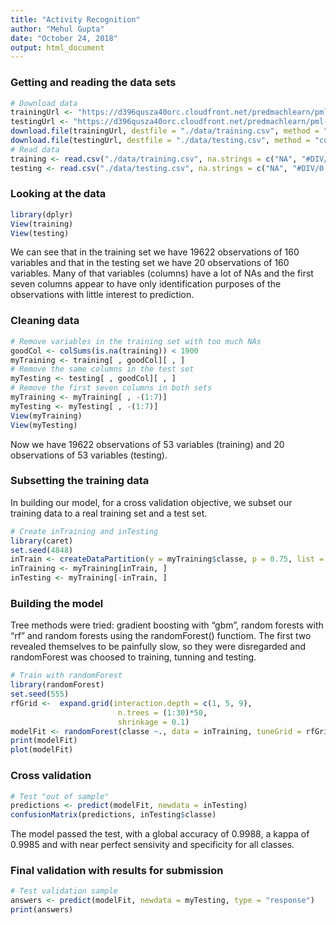 ```yaml
---
title: "Activity Recognition"
author: "Mehul Gupta"
date: "October 24, 2018"
output: html_document
---
```


###  Getting and reading the data sets

```r
# Download data
trainingUrl <- "https://d396qusza40orc.cloudfront.net/predmachlearn/pml-training.csv"
testingUrl <- "https://d396qusza40orc.cloudfront.net/predmachlearn/pml-testing.csv"
download.file(trainingUrl, destfile = "./data/training.csv", method = "curl")
download.file(testingUrl, destfile = "./data/testing.csv", method = "curl")
# Read data
training <- read.csv("./data/training.csv", na.strings = c("NA", "#DIV/0!"))
testing <- read.csv("./data/testing.csv", na.strings = c("NA", "#DIV/0!"))
```

### Looking at the data

```r
library(dplyr)
View(training)
View(testing)
```

We can see that in the training set we have 19622 observations of 160 variables and that in the testing set we have 20 observations of 160 variables. Many of that variables (columns) have a lot of NAs and the first seven columns appear to have only identification purposes of the observations with little interest
to prediction.

### Cleaning data

```r
# Remove variables in the training set with too much NAs 
goodCol <- colSums(is.na(training)) < 1900
myTraining <- training[ , goodCol][ , ]
# Remove the same columns in the test set
myTesting <- testing[ , goodCol][ , ]
# Remove the first seven columns in both sets
myTraining <- myTraining[ , -(1:7)]
myTesting <- myTesting[ , -(1:7)] 
View(myTraining)
View(myTesting)
```

Now we have 19622 observations of 53 variables (training) and 20 observations of 53 variables (testing).

### Subsetting the training data

In building our model, for a cross validation objective, we subset our training data to a real training set and a test set.

```r
# Create inTraining and inTesting
library(caret)
set.seed(4848)
inTrain <- createDataPartition(y = myTraining$classe, p = 0.75, list = FALSE)
inTraining <- myTraining[inTrain, ]
inTesting <- myTraining[-inTrain, ]
```

### Building the model

Tree methods were tried: gradient boosting with "gbm", random forests with "rf" and random forests using the randomForest() functiom. The first two revealed themselves to be painfully slow, so they were disregarded and randomForest was choosed to training, tunning and testing.

```r
# Train with randomForest
library(randomForest)
set.seed(555)
rfGrid <-  expand.grid(interaction.depth = c(1, 5, 9),
                        n.trees = (1:30)*50,
                        shrinkage = 0.1)
modelFit <- randomForest(classe ~., data = inTraining, tuneGrid = rfGrid) 
print(modelFit)
plot(modelFit)
```

### Cross validation
 
```r
# Test "out of sample"
predictions <- predict(modelFit, newdata = inTesting)
confusionMatrix(predictions, inTesting$classe)
```

The model passed the test, with a global accuracy of 0.9988, a kappa of 0.9985 and with near perfect
sensivity and specificity for all classes.

### Final validation with results for submission

```r
# Test validation sample
answers <- predict(modelFit, newdata = myTesting, type = "response")
print(answers)
```
